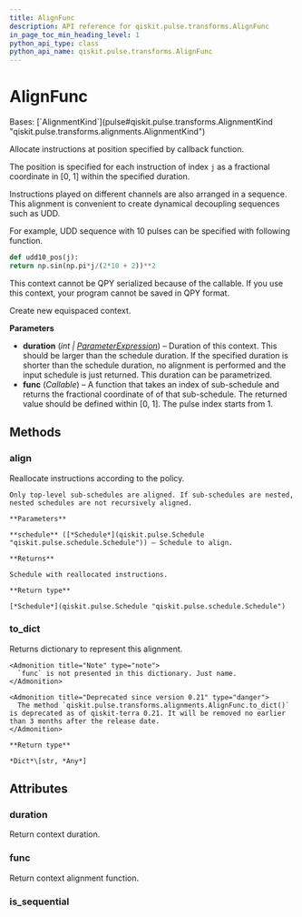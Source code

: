 ```yaml
---
title: AlignFunc
description: API reference for qiskit.pulse.transforms.AlignFunc
in_page_toc_min_heading_level: 1
python_api_type: class
python_api_name: qiskit.pulse.transforms.AlignFunc
---
```


# AlignFunc

<Class id="qiskit.pulse.transforms.AlignFunc" isDedicatedPage={true} github="https://github.com/qiskit/qiskit/tree/stable/0.24/qiskit/pulse/transforms/alignments.py" signature="AlignFunc(duration, func)">
  Bases: [`AlignmentKind`](pulse#qiskit.pulse.transforms.AlignmentKind "qiskit.pulse.transforms.alignments.AlignmentKind")

  Allocate instructions at position specified by callback function.

  The position is specified for each instruction of index `j` as a fractional coordinate in \[0, 1] within the specified duration.

  Instructions played on different channels are also arranged in a sequence. This alignment is convenient to create dynamical decoupling sequences such as UDD.

  For example, UDD sequence with 10 pulses can be specified with following function.

  ```python
  def udd10_pos(j):
  return np.sin(np.pi*j/(2*10 + 2))**2
  ```

  <Admonition title="Note" type="note">
    This context cannot be QPY serialized because of the callable. If you use this context, your program cannot be saved in QPY format.
  </Admonition>

  Create new equispaced context.

  **Parameters**

  *   **duration** (*int |* [*ParameterExpression*](qiskit.circuit.ParameterExpression "qiskit.circuit.parameterexpression.ParameterExpression")) – Duration of this context. This should be larger than the schedule duration. If the specified duration is shorter than the schedule duration, no alignment is performed and the input schedule is just returned. This duration can be parametrized.
  *   **func** (*Callable*) – A function that takes an index of sub-schedule and returns the fractional coordinate of of that sub-schedule. The returned value should be defined within \[0, 1]. The pulse index starts from 1.

  ## Methods

  <span id="qiskit-pulse-transforms-alignfunc-align" />

  ### align

  <Function id="qiskit.pulse.transforms.AlignFunc.align" signature="AlignFunc.align(schedule)">
    Reallocate instructions according to the policy.

    Only top-level sub-schedules are aligned. If sub-schedules are nested, nested schedules are not recursively aligned.

    **Parameters**

    **schedule** ([*Schedule*](qiskit.pulse.Schedule "qiskit.pulse.schedule.Schedule")) – Schedule to align.

    **Returns**

    Schedule with reallocated instructions.

    **Return type**

    [*Schedule*](qiskit.pulse.Schedule "qiskit.pulse.schedule.Schedule")
  </Function>

  <span id="qiskit-pulse-transforms-alignfunc-to-dict" />

  ### to\_dict

  <Function id="qiskit.pulse.transforms.AlignFunc.to_dict" signature="AlignFunc.to_dict()">
    Returns dictionary to represent this alignment.

    <Admonition title="Note" type="note">
      `func` is not presented in this dictionary. Just name.
    </Admonition>

    <Admonition title="Deprecated since version 0.21" type="danger">
      The method `qiskit.pulse.transforms.alignments.AlignFunc.to_dict()` is deprecated as of qiskit-terra 0.21. It will be removed no earlier than 3 months after the release date.
    </Admonition>

    **Return type**

    *Dict*\[str, *Any*]
  </Function>

  ## Attributes

  ### duration

  <Attribute id="qiskit.pulse.transforms.AlignFunc.duration">
    Return context duration.
  </Attribute>

  ### func

  <Attribute id="qiskit.pulse.transforms.AlignFunc.func">
    Return context alignment function.
  </Attribute>

  ### is\_sequential

  <Attribute id="qiskit.pulse.transforms.AlignFunc.is_sequential" />
</Class>

